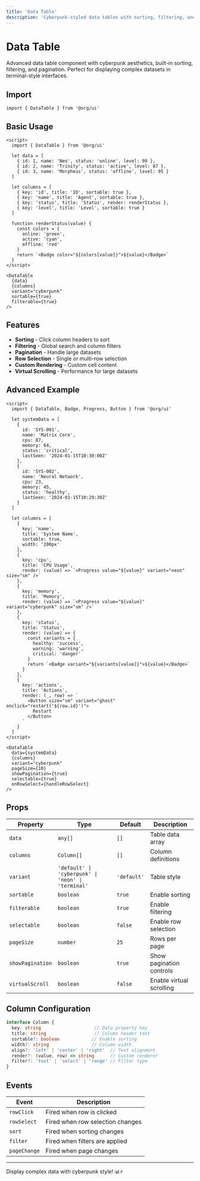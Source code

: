 ```yaml
---
title: 'Data Table'
description: 'Cyberpunk-styled data tables with sorting, filtering, and pagination'
---
```


# Data Table

Advanced data table component with cyberpunk aesthetics, built-in sorting, filtering, and pagination. Perfect for displaying complex datasets in terminal-style interfaces.

## Import

```svelte
import { DataTable } from '@org/ui'
```

## Basic Usage

```svelte
<script>
  import { DataTable } from '@org/ui'
  
  let data = [
    { id: 1, name: 'Neo', status: 'online', level: 99 },
    { id: 2, name: 'Trinity', status: 'active', level: 87 },
    { id: 3, name: 'Morpheus', status: 'offline', level: 95 }
  ]
  
  let columns = [
    { key: 'id', title: 'ID', sortable: true },
    { key: 'name', title: 'Agent', sortable: true },
    { key: 'status', title: 'Status', render: renderStatus },
    { key: 'level', title: 'Level', sortable: true }
  ]
  
  function renderStatus(value) {
    const colors = {
      online: 'green',
      active: 'cyan', 
      offline: 'red'
    }
    return `<Badge color="${colors[value]}">${value}</Badge>`
  }
</script>

<DataTable 
  {data}
  {columns}
  variant="cyberpunk"
  sortable={true}
  filterable={true}
/>
```

## Features

- **Sorting** - Click column headers to sort
- **Filtering** - Global search and column filters
- **Pagination** - Handle large datasets
- **Row Selection** - Single or multi-row selection
- **Custom Rendering** - Custom cell content
- **Virtual Scrolling** - Performance for large datasets

## Advanced Example

```svelte
<script>
  import { DataTable, Badge, Progress, Button } from '@org/ui'
  
  let systemData = [
    {
      id: 'SYS-001',
      name: 'Matrix Core',
      cpu: 87,
      memory: 64,
      status: 'critical',
      lastSeen: '2024-01-15T10:30:00Z'
    },
    {
      id: 'SYS-002', 
      name: 'Neural Network',
      cpu: 23,
      memory: 45,
      status: 'healthy',
      lastSeen: '2024-01-15T10:29:30Z'
    }
  ]
  
  let columns = [
    {
      key: 'name',
      title: 'System Name',
      sortable: true,
      width: '200px'
    },
    {
      key: 'cpu',
      title: 'CPU Usage',
      render: (value) => `<Progress value="${value}" variant="neon" size="sm" />`
    },
    {
      key: 'memory',
      title: 'Memory',
      render: (value) => `<Progress value="${value}" variant="cyberpunk" size="sm" />`
    },
    {
      key: 'status',
      title: 'Status',
      render: (value) => {
        const variants = {
          healthy: 'success',
          warning: 'warning', 
          critical: 'danger'
        }
        return `<Badge variant="${variants[value]}">${value}</Badge>`
      }
    },
    {
      key: 'actions',
      title: 'Actions',
      render: (_, row) => `
        <Button size="sm" variant="ghost" onclick="restart('${row.id}')">
          Restart
        </Button>
      `
    }
  ]
</script>

<DataTable 
  data={systemData}
  {columns}
  variant="cyberpunk"
  pageSize={10}
  showPagination={true}
  selectable={true}
  onRowSelect={handleRowSelect}
/>
```

## Props

| Property | Type | Default | Description |
|----------|------|---------|-------------|
| `data` | `any[]` | `[]` | Table data array |
| `columns` | `Column[]` | `[]` | Column definitions |
| `variant` | `'default' \| 'cyberpunk' \| 'neon' \| 'terminal'` | `'default'` | Table style |
| `sortable` | `boolean` | `true` | Enable sorting |
| `filterable` | `boolean` | `true` | Enable filtering |
| `selectable` | `boolean` | `false` | Enable row selection |
| `pageSize` | `number` | `25` | Rows per page |
| `showPagination` | `boolean` | `true` | Show pagination controls |
| `virtualScroll` | `boolean` | `false` | Enable virtual scrolling |

## Column Configuration

```typescript
interface Column {
  key: string                    // Data property key
  title: string                  // Column header text
  sortable?: boolean            // Enable sorting
  width?: string                // Column width
  align?: 'left' | 'center' | 'right'  // Text alignment
  render?: (value, row) => string      // Custom renderer
  filter?: 'text' | 'select' | 'range' // Filter type
}
```

## Events

| Event | Description |
|-------|-------------|
| `rowClick` | Fired when row is clicked |
| `rowSelect` | Fired when row selection changes |
| `sort` | Fired when sorting changes |
| `filter` | Fired when filters are applied |
| `pageChange` | Fired when page changes |

---

Display complex data with cyberpunk style! 📊⚡